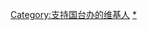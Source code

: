 {{Userbox
  |id=[[File:Danghui R.svg |40px]]
  |id-c=#9F0000
  |id-s=11
  |id-fc=red
  |info=這個用戶'''支持[[国务院台湾事务办公室 |{{color|Yellow|国台办}}]]代管[[台湾|{{color|Yellow|台湾}}]]事物'''，并支持未来将由党中央掌管台湾的一切事物！
  |info-c=Red
  |info-fc=Yellow
  |info-s=10
  |border-c=#FF7A7A
}}<includeonly>[[Category:支持国台办的维基人]]</includeonly><noinclude>
[[Category:支持国台办的维基人|*]]</noinclude>